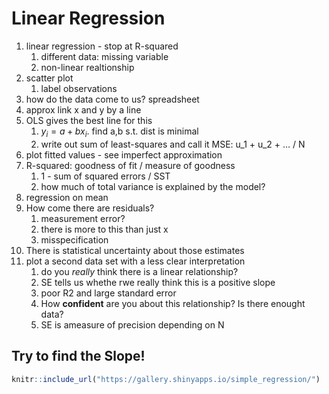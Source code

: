 # Linear Regression {#linreg}



1. linear regression - stop at R-squared
    1. different data: missing variable
    1. non-linear realtionship
    
    
1. scatter plot
    1. label observations
1. how do the data come to us? spreadsheet
1. approx link x and y by a line
1. OLS gives the best line for this
    1. $y_i = a+b x_i$. find a,b s.t. dist is minimal
    1. write out sum of least-squares and call it MSE: u_1 + u_2 + ... / N
1. plot fitted values - see imperfect approximation
1. R-squared: goodness of fit / measure of goodness
    1. 1 - sum of squared errors / SST
    1. how much of total variance is explained by the model?
1. regression on mean
1. How come there are residuals? 
    1. measurement error?
    1. there is more to this than just x
    1. misspecification 
1. There is statistical uncertainty about those estimates
1. plot a second data set with a less clear interpretation
    1. do you *really* think there is a linear relationship?
    1. SE tells us whethe rwe really think this is a positive slope
    1. poor R2 and large standard error
    1. How **confident** are you about this relationship? Is there enought data?
    1. SE is ameasure of precision depending on N
    
## Try to find the Slope!

```r
knitr::include_url("https://gallery.shinyapps.io/simple_regression/")
```
    
